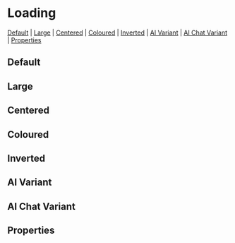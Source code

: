 
<Meta of={stories} />

# Loading

[Default](#default) | [Large](#large) | [Centered](#centered) | [Coloured](#coloured) | [Inverted](#inverted) | [AI Variant](#ai-variant) | [AI Chat Variant](#ai-chat-variant) | [Properties](#properties)

## Default

<Canvas of={stories.defaultLoading} />

## Large

<Canvas of={stories.largeLoading} />

## Centered

<Canvas of={stories.centeredLoading} />

## Coloured

<Canvas of={stories.colouredLoading} />

## Inverted

<Canvas of={stories.invertedLoading} />

## AI Variant

<Canvas of={stories.aiLoading} />

## AI Chat Variant

<Canvas of={stories.aiChatLoading} />

## Properties

<Controls component={Loading} />
